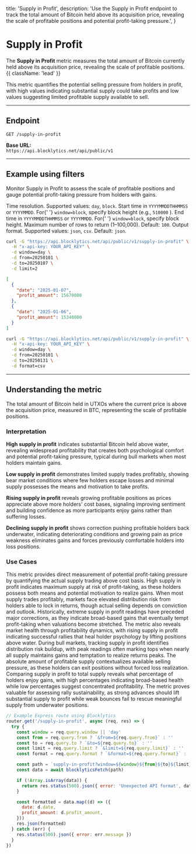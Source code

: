   title: 'Supply in Profit',
  description:
    'Use the Supply in Profit endpoint to track the total amount of Bitcoin held above its acquisition price, revealing the scale of profitable positions and potential profit-taking pressure.',
}

# Supply in Profit

The **Supply in Profit** metric measures the total amount of Bitcoin currently held above its acquisition price, revealing the scale of profitable positions. {{ className: 'lead' }}

This metric quantifies the potential selling pressure from holders in profit, with high values indicating substantial supply could take profits and low values suggesting limited profitable supply available to sell.

---

## Endpoint

`GET /supply-in-profit`

**Base URL:**  
`https://api.blocklytics.net/api/public/v1`

---

## Example using filters

<Row>
  <Col>

Monitor Supply in Profit to assess the scale of profitable positions and gauge potential profit-taking pressure from holders with gains.

<Properties>
  <Property name="window" type="string">
    Time resolution. Supported values: <code>day</code>, <code>block</code>.
  </Property>
  <Property name="from" type="string">
    Start time in <code>YYYYMMDDTHHMMSS</code> or <code>YYYYMMDD</code>. For{' '}
    <code>window=block</code>, specify block height (e.g., <code>510000</code>
    ).
  </Property>
  <Property name="to" type="string">
    End time in <code>YYYYMMDDTHHMMSS</code> or <code>YYYYMMDD</code>. For{' '}
    <code>window=block</code>, specify block height.
  </Property>
  <Property name="limit" type="integer">
    Maximum number of rows to return (1–100,000). Default: <code>100</code>.
  </Property>
  <Property name="format" type="string">
    Output format. Supported values: <code>json</code>, <code>csv</code>.
    Default: <code>json</code>.
  </Property>
</Properties>

  </Col>
  <Col>

```bash {title="Requesting Supply in Profit data"}
curl -G "https://api.blocklytics.net/api/public/v1/supply-in-profit" \
  -H "x-api-key: YOUR_API_KEY" \
  -d window=day \
  -d from=20250101 \
  -d to=20250107 \
  -d limit=2
```

```json {title="Sample JSON response"}
[
  {
    "date": "2025-01-07",
    "profit_amount": 15670000
  },
  {
    "date": "2025-01-06",
    "profit_amount": 15340000
  }
]
```

```bash {title="Exporting as CSV"}
curl -G "https://api.blocklytics.net/api/public/v1/supply-in-profit" \
  -H "x-api-key: YOUR_API_KEY" \
  -d window=day \
  -d from=20250101 \
  -d to=20250131 \
  -d format=csv
```

  </Col>
</Row>

---

## Understanding the metric

<Row>
  <Col>

<Properties>
  <Property name="profit_amount" type="number">
    The total amount of Bitcoin held in UTXOs where the current price is above
    the acquisition price, measured in BTC, representing the scale of profitable
    positions.
  </Property>
</Properties>

### Interpretation

**High supply in profit** indicates substantial Bitcoin held above water, revealing widespread profitability that creates both psychological comfort and potential profit-taking pressure, typical during bull markets when most holders maintain gains.

**Low supply in profit** demonstrates limited supply trades profitably, showing bear market conditions where few holders escape losses and minimal supply possesses the means and motivation to take profits.

**Rising supply in profit** reveals growing profitable positions as prices appreciate above more holders' cost bases, signaling improving sentiment and building confidence as more participants enjoy gains rather than suffering losses.

**Declining supply in profit** shows correction pushing profitable holders back underwater, indicating deteriorating conditions and growing pain as price weakness eliminates gains and forces previously comfortable holders into loss positions.

### Use Cases

This metric provides direct measurement of potential profit-taking pressure by quantifying the actual supply trading above cost basis. High supply in profit indicates maximum supply at risk of profit-taking, as these holders possess both means and potential motivation to realize gains. When most supply trades profitably, markets face elevated distribution risk from holders able to lock in returns, though actual selling depends on conviction and outlook. Historically, extreme supply in profit readings have preceded major corrections, as they indicate broad-based gains that eventually tempt profit-taking when valuations become stretched. The metric also reveals market health through profitability dynamics, with rising supply in profit indicating successful rallies that heal holder psychology by lifting positions above water. During bull markets, tracking supply in profit identifies distribution risk buildup, with peak readings often marking tops when nearly all supply maintains gains and temptation to realize returns peaks. The absolute amount of profitable supply contextualizes available selling pressure, as these holders can exit positions without forced loss realization. Comparing supply in profit to total supply reveals what percentage of holders enjoy gains, with high percentages indicating broad-based health while low percentages suggest concentrated profitability. The metric proves valuable for assessing rally sustainability, as strong advances should lift substantial supply to profit while weak bounces fail to rescue meaningful supply from underwater positions.

  </Col>
  <Col>

```js {title="Node.js (Express) example"}
// Example Express route using Blocklytics
router.get('/supply-in-profit', async (req, res) => {
  try {
    const window = req.query.window || 'day'
    const from = req.query.from ? `&from=${req.query.from}` : ''
    const to = req.query.to ? `&to=${req.query.to}` : ''
    const limit = req.query.limit ? `&limit=${req.query.limit}` : ''
    const format = req.query.format ? `&format=${req.query.format}` : ''

    const path = `supply-in-profit?window=${window}${from}${to}${limit}${format}`
    const data = await blocklyticsFetch(path)

    if (!Array.isArray(data)) {
      return res.status(500).json({ error: 'Unexpected API format', data })
    }

    const formatted = data.map((d) => ({
      date: d.date,
      profit_amount: d.profit_amount,
    }))
    res.json(formatted)
  } catch (err) {
    res.status(500).json({ error: err.message })
  }
})
```

  </Col>
</Row>
